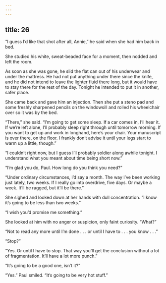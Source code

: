 ```yaml
---
---
---
```

title: 26
---




“I guess I’d like that shot after all, Annie,” he said when she had him back in bed.

She studied his white, sweat-beaded face for a moment, then nodded and left the room.

As soon as she was gone, he slid the flat can out of his underwear and under the mattress. He had not put anything under there since the knife, and he did not intend to leave the lighter fluid there long, but it would have to stay there for the rest of the day. Tonight he intended to put it in another, safer place.

She came back and gave him an injection. Then she put a steno pad and some freshly sharpened pencils on the windowsill and rolled his wheelchair over so it was by the bed.

“There,” she said. “I’m going to get some sleep. If a car comes in, I’ll hear it. If we’re left alone, I’ll probably sleep right through until tomorrow morning. If you want to get up and work in longhand, here’s your chair. Your manuscript is over there, on the floor. I frankly don’t advise it until your legs start to warm up a little, though.”

“I couldn’t right now, but I guess I’ll probably soldier along awhile tonight. I understand what you meant about time being short now.”

“I’m glad you do, Paul. How long do you think you need?”

“Under ordinary circumstances, I’d say a month. The way I’ve been working just lately, two weeks. If I really go into overdrive, five days. Or maybe a week. It’ll be ragged, but it’ll be there.”

She sighed and looked down at her hands with dull concentration. “I know it’s going to be less than two weeks.”

“I wish you’d promise me something.”

She looked at him with no anger or suspicion, only faint curiosity. “What?”

“Not to read any more until I’m done . . . or until I have to . . . you know . . .”

“Stop?”

“Yes. Or until I have to stop. That way you’ll get the conclusion without a lot of fragmentation. It’ll have a lot more punch.”

“It’s going to be a good one, isn’t it?”

“Yes.” Paul smiled. “It’s going to be very hot stuff.”